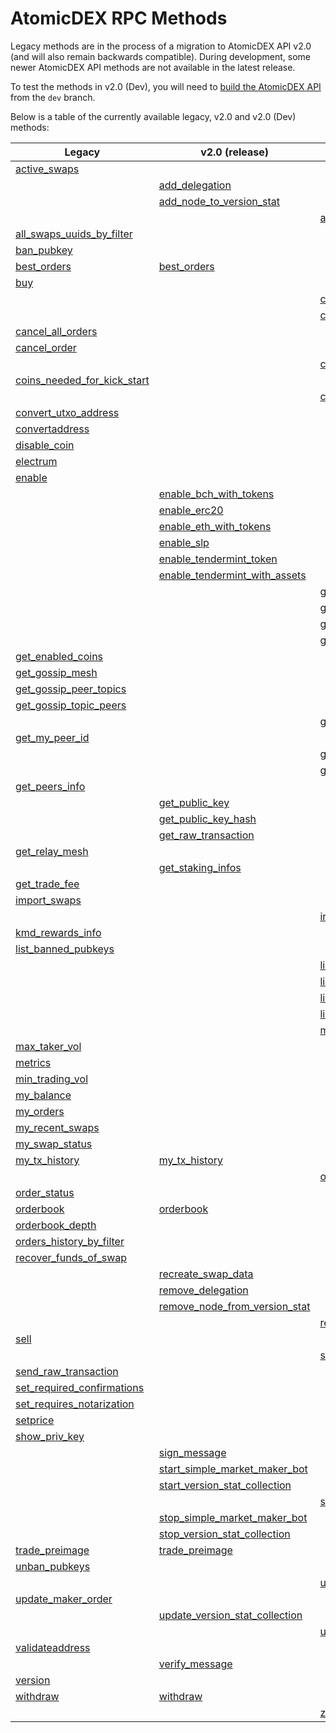 
# AtomicDEX RPC Methods

Legacy methods are in the process of a migration to AtomicDEX API v2.0 (and will also remain backwards compatible).
During development, some newer AtomicDEX API methods are not available in the latest release.

To test the methods in v2.0 (Dev), you will need to [build the AtomicDEX API](/atomicdex/setup/) from the `dev` branch.

Below is a table of the currently available legacy, v2.0 and v2.0 (Dev) methods:

| Legacy                                                                                                            | v2.0 (release)                                                                                                         | v2.0 (dev)                                                                                                      |
| ----------------------------------------------------------------------------------------------------------------- | ---------------------------------------------------------------------------------------------------------------------- | --------------------------------------------------------------------------------------------------------------- |
| [active\_swaps](/atomicdex/api/legacy/active_swaps/#active-swaps)                                                 |                                                                                                                        |                                                                                                                 |
|                                                                                                                   | [add\_delegation](/atomicdex/api/v20/add_delegation/#add-delegation)                                                   |                                                                                                                 |
|                                                                                                                   | [add\_node\_to\_version\_stat](/atomicdex/api/v20/add_node_to_version_stat/#add-node-to-version-stat)                  |                                                                                                                 |
|                                                                                                                   |                                                                                                                        | [add\_trusted\_node](/atomicdex/api/v20-dev/lightning/nodes/#add-trusted-node)                                  |
| [all\_swaps\_uuids\_by\_filter](/atomicdex/api/legacy/all_swaps_uuids_by_filter/#all-swaps-uuids-by-filter)       |                                                                                                                        |                                                                                                                 |
| [ban\_pubkey](/atomicdex/api/legacy/ban_pubkey/#ban-pubkey)                                                       |                                                                                                                        |                                                                                                                 |
| [best\_orders](/atomicdex/api/legacy/best_orders/#best-orders)                                                    | [best\_orders](/atomicdex/api/v20/best_orders/#best-orders)                                                            |                                                                                                                 |
| [buy](/atomicdex/api/legacy/buy/#buy)                                                                             |                                                                                                                        |                                                                                                                 |
|                                                                                                                   |                                                                                                                        | [can\_get\_new\_address](/atomicdex/api/v20-dev/hd_address_management/#can-get-new-address)                     |
|                                                                                                                   |                                                                                                                        | [cancel](/atomicdex/api/v20-dev/task_enable_z_coin/#cancel)                                                     |
| [cancel\_all\_orders](/atomicdex/api/legacy/cancel_all_orders/#cancel-all-orders)                                 |                                                                                                                        |                                                                                                                 |
| [cancel\_order](/atomicdex/api/legacy/cancel_order/#cancel-order)                                                 |                                                                                                                        |                                                                                                                 |
|                                                                                                                   |                                                                                                                        | [close\_channel](/atomicdex/api/v20-dev/lightning/channels/#close-channel)                                      |
| [coins\_needed\_for\_kick\_start](/atomicdex/api/legacy/coins_needed_for_kick_start/#coins-needed-for-kick-start) |                                                                                                                        |                                                                                                                 |
|                                                                                                                   |                                                                                                                        | [connect\_to\_node](/atomicdex/api/v20-dev/lightning/nodes/#connect-to-node)                                    |
| [convert\_utxo\_address](/atomicdex/api/legacy/convert_utxo_address/#convert-utxo-address)                        |                                                                                                                        |                                                                                                                 |
| [convertaddress](/atomicdex/api/legacy/convertaddress/#convertaddress)                                            |                                                                                                                        |                                                                                                                 |
| [disable\_coin](/atomicdex/api/legacy/disable_coin/#disable-coin)                                                 |                                                                                                                        |                                                                                                                 |
| [electrum](/atomicdex/api/legacy/coin_activation/#electrum)                                                       |                                                                                                                        |                                                                                                                 |
| [enable](/atomicdex/api/legacy/coin_activation/#enable)                                                           |                                                                                                                        |                                                                                                                 |
|                                                                                                                   | [enable\_bch\_with\_tokens](/atomicdex/api/v20/enable_bch_with_tokens/#enable-bch-with-tokens)                         |                                                                                                                 |
|                                                                                                                   | [enable\_erc20](/atomicdex/api/v20/enable_erc20/#enable-erc20)                                                         |                                                                                                                 |
|                                                                                                                   | [enable\_eth\_with\_tokens](/atomicdex/api/v20/enable_eth_with_tokens/#enable-eth-with-tokens)                         |                                                                                                                 |
|                                                                                                                   | [enable\_slp](/atomicdex/api/v20/enable_slp/#enable-slp)                                                               |                                                                                                                 |
|                                                                                                                   | [enable\_tendermint\_token](/atomicdex/api/v20/enable_tendermint_token/#enable-tendermint-token)                       |                                                                                                                 |
|                                                                                                                   | [enable\_tendermint\_with\_assets](/atomicdex/api/v20/enable_tendermint_with_assets/#enable-tendermint-with-assets)    |                                                                                                                 |
|                                                                                                                   |                                                                                                                        | [generate\_invoice](/atomicdex/api/v20-dev/lightning/payments/#generate-invoice)                                |
|                                                                                                                   |                                                                                                                        | [get\_channel\_details](/atomicdex/api/v20-dev/lightning/channels/#get-channel-details)                         |
|                                                                                                                   |                                                                                                                        | [get\_claimable\_balances](/atomicdex/api/v20-dev/lightning/channels/#get-claimable-balances)                   |
|                                                                                                                   |                                                                                                                        | [get\_current\_mtp](/atomicdex/api/v20-dev/get_current_mtp/#get-current-mtp)                                    |
| [get\_enabled\_coins](/atomicdex/api/legacy/get_enabled_coins/#get-enabled-coins)                                 |                                                                                                                        |                                                                                                                 |
| [get\_gossip\_mesh](/atomicdex/api/legacy/get_gossip_mesh/#get-gossip-mesh)                                       |                                                                                                                        |                                                                                                                 |
| [get\_gossip\_peer\_topics](/atomicdex/api/legacy/get_gossip_peer_topics/#get-gossip-peer-topics)                 |                                                                                                                        |                                                                                                                 |
| [get\_gossip\_topic\_peers](/atomicdex/api/legacy/get_gossip_topic_peers/#get-gossip-topic-peers)                 |                                                                                                                        |                                                                                                                 |
|                                                                                                                   |                                                                                                                        | [get\_locked\_amount](/atomicdex/api/v20-dev/get_locked_amount/#get-locked-amount)                              |
| [get\_my\_peer\_id](/atomicdex/api/legacy/get_my_peer_id/#get-my-peer-id)                                         |                                                                                                                        |                                                                                                                 |
|                                                                                                                   |                                                                                                                        | [get\_new\_address](/atomicdex/api/v20-dev/hd_address_management/#get-new-address)                              |
|                                                                                                                   |                                                                                                                        | [get\_payment\_details](/atomicdex/api/v20-dev/lightning/payments/#get-payment-details)                         |
| [get\_peers\_info](/atomicdex/api/legacy/get_peers_info/#get-peers-info)                                          |                                                                                                                        |                                                                                                                 |
|                                                                                                                   | [get\_public\_key](/atomicdex/api/v20/get_public_key/#get-public-key)                                                  |                                                                                                                 |
|                                                                                                                   | [get\_public\_key\_hash](/atomicdex/api/v20/get_public_key_hash/#get-public-key-hash)                                  |                                                                                                                 |
|                                                                                                                   | [get\_raw\_transaction](/atomicdex/api/v20/get_raw_transaction/#get-raw-transaction)                                   |                                                                                                                 |
| [get\_relay\_mesh](/atomicdex/api/legacy/get_relay_mesh/#get-relay-mesh)                                          |                                                                                                                        |                                                                                                                 |
|                                                                                                                   | [get\_staking\_infos](/atomicdex/api/v20/get_staking_infos/#get-staking-infos)                                         |                                                                                                                 |
| [get\_trade\_fee](/atomicdex/api/legacy/get_trade_fee/#get-trade-fee)                                             |                                                                                                                        |                                                                                                                 |
| [import\_swaps](/atomicdex/api/legacy/import_swaps/#import-swaps)                                                 |                                                                                                                        |                                                                                                                 |
|                                                                                                                   |                                                                                                                        | [init](/atomicdex/api/v20-dev/task_enable_z_coin/#init)                                                         |
| [kmd\_rewards\_info](/atomicdex/api/legacy/kmd_rewards_info/#kmd-rewards-info)                                    |                                                                                                                        |                                                                                                                 |
| [list\_banned\_pubkeys](/atomicdex/api/legacy/list_banned_pubkeys/#list-banned-pubkeys)                           |                                                                                                                        |                                                                                                                 |
|                                                                                                                   |                                                                                                                        | [list\_closed\_channels\_by\_filter](/atomicdex/api/v20-dev/lightning/channels/#list-closed-channels-by-filter) |
|                                                                                                                   |                                                                                                                        | [list\_open\_channels\_by\_filter](/atomicdex/api/v20-dev/lightning/channels/#list-open-channels-by-filter)     |
|                                                                                                                   |                                                                                                                        | [list\_payments\_by\_filter](/atomicdex/api/v20-dev/lightning/payments/#list-payments-by-filter)                |
|                                                                                                                   |                                                                                                                        | [list\_trusted\_nodes](/atomicdex/api/v20-dev/lightning/nodes/#list-trusted-nodes)                              |
|                                                                                                                   |                                                                                                                        | [max\_maker\_vol](/atomicdex/api/v20-dev/max_maker_vol/#max-maker-vol)                                          |
| [max\_taker\_vol](/atomicdex/api/legacy/max_taker_vol/#max-taker-vol)                                             |                                                                                                                        |                                                                                                                 |
| [metrics](/atomicdex/api/legacy/metrics/#metrics)                                                                 |                                                                                                                        |                                                                                                                 |
| [min\_trading\_vol](/atomicdex/api/legacy/min_trading_vol/#min-trading-vol)                                       |                                                                                                                        |                                                                                                                 |
| [my\_balance](/atomicdex/api/legacy/my_balance/#my-balance)                                                       |                                                                                                                        |                                                                                                                 |
| [my\_orders](/atomicdex/api/legacy/my_orders/#my-orders)                                                          |                                                                                                                        |                                                                                                                 |
| [my\_recent\_swaps](/atomicdex/api/legacy/my_recent_swaps/#my-recent-swaps)                                       |                                                                                                                        |                                                                                                                 |
| [my\_swap\_status](/atomicdex/api/legacy/my_swap_status/#my-swap-status)                                          |                                                                                                                        |                                                                                                                 |
| [my\_tx\_history](/atomicdex/api/legacy/my_tx_history/#my-tx-history)                                             | [my\_tx\_history](/atomicdex/api/v20/my_tx_history/#my-tx-history)                                                     |                                                                                                                 |
|                                                                                                                   |                                                                                                                        | [open\_channel](/atomicdex/api/v20-dev/lightning/channels/#open-channel)                                        |
| [order\_status](/atomicdex/api/legacy/order_status/#order-status)                                                 |                                                                                                                        |                                                                                                                 |
| [orderbook](/atomicdex/api/legacy/orderbook/#orderbook)                                                           | [orderbook](/atomicdex/api/v20/orderbook/#orderbook)                                                                   |                                                                                                                 |
| [orderbook\_depth](/atomicdex/api/legacy/orderbook_depth/#orderbook-depth)                                        |                                                                                                                        |                                                                                                                 |
| [orders\_history\_by\_filter](/atomicdex/api/legacy/orders_history_by_filter/#orders-history-by-filter)           |                                                                                                                        |                                                                                                                 |
| [recover\_funds\_of\_swap](/atomicdex/api/legacy/recover_funds_of_swap/#recover-funds-of-swap)                    |                                                                                                                        |                                                                                                                 |
|                                                                                                                   | [recreate\_swap\_data](/atomicdex/api/v20/recreate_swap_data/#recreate-swap-data)                                      |                                                                                                                 |
|                                                                                                                   | [remove\_delegation](/atomicdex/api/v20/remove_delegation/#remove-delegation)                                          |                                                                                                                 |
|                                                                                                                   | [remove\_node\_from\_version\_stat](/atomicdex/api/v20/remove_node_from_version_stat/#remove-node-from-version-stat)   |                                                                                                                 |
|                                                                                                                   |                                                                                                                        | [remove\_trusted\_node](/atomicdex/api/v20-dev/lightning/nodes/#remove-trusted-node)                            |
| [sell](/atomicdex/api/legacy/sell/#sell)                                                                          |                                                                                                                        |                                                                                                                 |
|                                                                                                                   |                                                                                                                        | [send\_payment](/atomicdex/api/v20-dev/lightning/payments/#send-payment)                                        |
| [send\_raw\_transaction](/atomicdex/api/legacy/send_raw_transaction/#send-raw-transaction)                        |                                                                                                                        |                                                                                                                 |
| [set\_required\_confirmations](/atomicdex/api/legacy/set_required_confirmations/#set-required-confirmations)      |                                                                                                                        |                                                                                                                 |
| [set\_requires\_notarization](/atomicdex/api/legacy/set_requires_notarization/#set-requires-notarization)         |                                                                                                                        |                                                                                                                 |
| [setprice](/atomicdex/api/legacy/setprice/#setprice)                                                              |                                                                                                                        |                                                                                                                 |
| [show\_priv\_key](/atomicdex/api/legacy/show_priv_key/#show-priv-key)                                             |                                                                                                                        |                                                                                                                 |
|                                                                                                                   | [sign\_message](/atomicdex/api/v20/message_signing/#sign-message)                                                      |                                                                                                                 |
|                                                                                                                   | [start\_simple\_market\_maker\_bot](/atomicdex/api/v20/start_simple_market_maker_bot/#start-simple-market-maker-bot)   |                                                                                                                 |
|                                                                                                                   | [start\_version\_stat\_collection](/atomicdex/api/v20/start_version_stat_collection/#start-version-stat-collection)    |                                                                                                                 |
|                                                                                                                   |                                                                                                                        | [status](/atomicdex/api/v20-dev/task_enable_z_coin/#status)                                                     |
|                                                                                                                   | [stop\_simple\_market\_maker\_bot](/atomicdex/api/v20/stop_simple_market_maker_bot/#stop-simple-market-maker-bot)      |                                                                                                                 |
|                                                                                                                   | [stop\_version\_stat\_collection](/atomicdex/api/v20/stop_version_stat_collection/#stop-version-stat-collection)       |                                                                                                                 |
| [trade\_preimage](/atomicdex/api/legacy/trade_preimage/#trade-preimage)                                           | [trade\_preimage](/atomicdex/api/v20/trade_preimage/#trade-preimage)                                                   |                                                                                                                 |
| [unban\_pubkeys](/atomicdex/api/legacy/unban_pubkeys/#unban-pubkeys)                                              |                                                                                                                        |                                                                                                                 |
|                                                                                                                   |                                                                                                                        | [update\_channel](/atomicdex/api/v20-dev/lightning/channels/#update-channel)                                    |
| [update\_maker\_order](/atomicdex/api/legacy/update_maker_order/#update-maker-order)                              |                                                                                                                        |                                                                                                                 |
|                                                                                                                   | [update\_version\_stat\_collection](/atomicdex/api/v20/update_version_stat_collection/#update-version-stat-collection) |                                                                                                                 |
|                                                                                                                   |                                                                                                                        | [user\_action](/atomicdex/api/v20-dev/task_enable_qtum/#user-action)                                            |
| [validateaddress](/atomicdex/api/legacy/validateaddress/#validateaddress)                                         |                                                                                                                        |                                                                                                                 |
|                                                                                                                   | [verify\_message](/atomicdex/api/v20/message_signing/#verify-message)                                                  |                                                                                                                 |
| [version](/atomicdex/api/legacy/version/#version)                                                                 |                                                                                                                        |                                                                                                                 |
| [withdraw](/atomicdex/api/legacy/withdraw/#withdraw)                                                              | [withdraw](/atomicdex/api/v20/withdraw/#withdraw)                                                                      |                                                                                                                 |
|                                                                                                                   |                                                                                                                        | [z\_coin\_tx\_history](/atomicdex/api/v20-dev/task_enable_z_coin/#z-coin-tx-history)                            |
